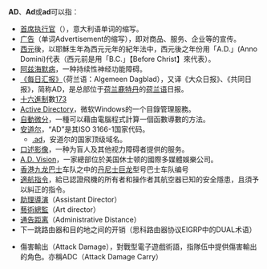 {{noteTA|G1=Medicine|G2=地名}}
'''AD'''、'''Ad'''或'''ad'''可以指：
*[[首席执行官|首席执行官]]（{{lang-it|amministratore delegato}}），意大利语单词的缩写。
*[[广告|广告]]（单词Advertisement的缩写），即对商品、服务、企业等的宣传。
*[[西元|西元]]後，以耶穌生年為西元元年的紀年法中，西元後之年份用「A.D.」(Anno Domini)代表（西元前是用「B.C.」【Before Christ】來代表）。
*[[阿兹海默病|阿兹海默病]]，一种持续性神经功能障碍。
*[[每日汇报|《每日汇报》]]（荷兰语：Algemeen Dagblad），又译《大众日报》、《共同日报》，简称AD，是总部位于[[荷兰|荷兰]][[鹿特丹|鹿特丹]]的[[荷蘭語|荷兰语]]日报。
*[[十六進制|十六進制]]數[[173|173]]
*[[Active_Directory|Active Directory]]，微软Windows的一个目錄管理服務。
*[[自動微分|自動微分]]，一種可以藉由電腦程式計算一個函數導數的方法。
*[[安道尔|安道尔]]，“AD”是其ISO 3166-1国家代码。
**[[.ad|.ad]]，安道尔的国家顶级域名。
*[[口述影像|口述影像]]，一种为盲人及其他视力障碍者提供的服务。
*[[A.D._Vision|A.D. Vision]]，一家總部位於美国休士顿的國際多媒體娛樂公司。
*[[香港|香港]][[九龙巴士|九龙巴士]]车队之中的[[丹尼士巨龙|丹尼士巨龙]]型号巴士车队编号
*[[適航指令|適航指令]]，給已認證飛機的所有者和操作者其航空器已知的安全隱患，且須予以糾正的指令。
*[[助理導演|助理導演]]（Assistant Director）
*[[藝術總監|藝術總監]]（Art director）
*[[通告距离|通告距离]]（Administrative Distance）
*下一跳路由器和目的地之间的开销（思科路由器协议EIGRP中的DUAL术语）

*傷害輸出（Attack Damage），對戰型電子遊戲術語，指隊伍中提供傷害輸出的角色。亦稱ADC（Attack Damage Carry）
{{disambig|Cat=二字拉丁字母缩写消歧义}}